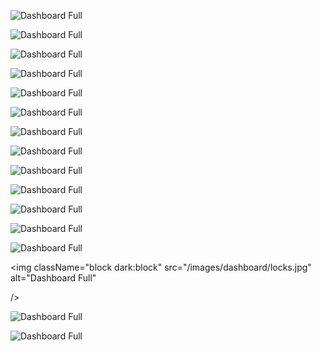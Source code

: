 <img
  className="block dark:block"
  src="/images/dashboard/full.jpg"
  alt="Dashboard Full"
/>  

<img
  className="block dark:block"
  src="/images/dashboard/time-range.jpg"
  alt="Dashboard Full"
/> 

<img
  className="block dark:block"
  src="/images/dashboard/db-instances.jpg"
  alt="Dashboard Full"
  width={250}
/> 

<img
  className="block dark:block"
  src="/images/dashboard/user-activity.jpg"
  alt="Dashboard Full"
  width={250}
/> 

<img
  className="block dark:block"
  src="/images/dashboard/connection-health.jpg"
  alt="Dashboard Full"
  width={250}
/> 

<img
  className="block dark:block"
  src="/images/dashboard/query-avg.jpg"
  alt="Dashboard Full"
  width={250}
/> 

<img
  className="block dark:block"
  src="/images/dashboard/longest-query.jpg"
  alt="Dashboard Full"
  width={250}
/> 

<img
  className="block dark:block"
  src="/images/dashboard/deadlocks.jpg"
  alt="Dashboard Full"
  width={250}
/> 

<img
  className="block dark:block"
  src="/images/dashboard/query-throtteling.jpg"
  alt="Dashboard Full"
  width={250}
/> 

<img
  className="block dark:block"
  src="/images/dashboard/query-throtteling.jpg"
  alt="Dashboard Full"
  width={250}
/> 

<img
  className="block dark:block"
  src="/images/dashboard/clients.jpg"
  alt="Dashboard Full"
  width={250}
/> 

<img
  className="block dark:block"
  src="/images/dashboard/caching.jpg"
  alt="Dashboard Full"
  width={250}
/> 

<img
  className="block dark:block"
  src="/images/dashboard/max-cpu.jpg"
  alt="Dashboard Full"
/> 

<img
  className="block dark:block"
  src="/images/dashboard/locks.jpg"
  alt="Dashboard Full"

/> 

<img
  className="block dark:block"
  src="/images/dashboard/max-connections.jpg"
  alt="Dashboard Full"
/> 

<img
  className="block dark:block"
  src="/images/dashboard/iops.jpg"
  alt="Dashboard Full"
/> 